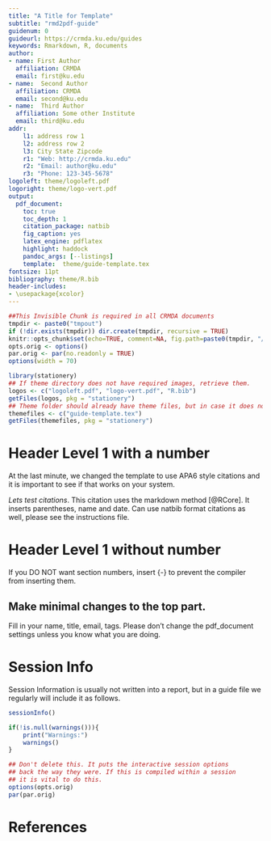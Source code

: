```yaml
---
title: "A Title for Template"
subtitle: "rmd2pdf-guide"
guidenum: 0
guideurl: https://crmda.ku.edu/guides
keywords: Rmarkdown, R, documents
author:
- name: First Author
  affiliation: CRMDA
  email: first@ku.edu
- name:  Second Author
  affiliation: CRMDA
  email: second@ku.edu
- name:  Third Author
  affiliation: Some other Institute
  email: third@ku.edu
addr:
    l1: address row 1
    l2: address row 2
    l3: City State Zipcode
    r1: "Web: http://crmda.ku.edu"
    r2: "Email: author@ku.edu"
    r3: "Phone: 123-345-5678"
logoleft: theme/logoleft.pdf
logoright: theme/logo-vert.pdf
output:
  pdf_document:
    toc: true
    toc_depth: 1
    citation_package: natbib
    fig_caption: yes
    latex_engine: pdflatex
    highlight: haddock
    pandoc_args: [--listings]
    template:  theme/guide-template.tex
fontsize: 11pt
bibliography: theme/R.bib
header-includes:
- \usepackage{xcolor}
---
```


```r
##This Invisible Chunk is required in all CRMDA documents
tmpdir <- paste0("tmpout")
if (!dir.exists(tmpdir)) dir.create(tmpdir, recursive = TRUE)
knitr::opts_chunk$set(echo=TRUE, comment=NA, fig.path=paste0(tmpdir, "/p-"))
opts.orig <- options()
par.orig <- par(no.readonly = TRUE)
options(width = 70)
```

```r
library(stationery)
## If theme directory does not have required images, retrieve them.
logos <- c("logoleft.pdf", "logo-vert.pdf", "R.bib")
getFiles(logos, pkg = "stationery")
## Theme folder should already have theme files, but in case it does not:
themefiles <- c("guide-template.tex")
getFiles(themefiles, pkg = "stationery")
```

\begin{abstract}
\noindent
This is an abstract. Please include a terse, yet descriptive
statement here of less than 200 words. It should avoid
colloquialisms and polysyllabic profundities.
\end{abstract}

# Header Level 1 with a number

At the last minute, we changed the template to use APA6 style
citations and it is important to see if that works on your system.

*Lets test citations*. This citation uses the markdown method
[@RCore]. It inserts parentheses, name and date. Can use natbib
format citations as well, please see the instructions file.


# Header Level 1 without number {-}

If you DO NOT want section numbers, insert {-} to prevent the
compiler from inserting them.

## Make minimal changes to the top part. {-}

Fill in your name, title, email, tags.  Please don't change the
pdf_document settings unless you know what you are doing.



[//]: (All guides must have this as the final stanza)

# Session Info {-}

Session Information is usually not written into a report, but in a
guide file we regularly will include it as follows.

```r
sessionInfo()
```

```r
if(!is.null(warnings())){
    print("Warnings:")
    warnings()
}
```

```r
## Don't delete this. It puts the interactive session options
## back the way they were. If this is compiled within a session
## it is vital to do this.
options(opts.orig)
par(par.orig)
```


# References {-}
